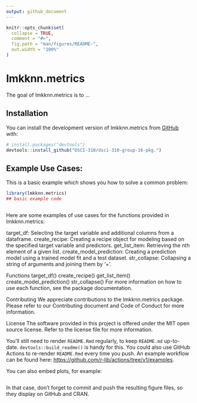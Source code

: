 ```yaml
---
output: github_document
---
```


<!-- README.md is generated from README.Rmd. Please edit that file -->

```r
knitr::opts_chunk$set(
  collapse = TRUE,
  comment = "#>",
  fig.path = "man/figures/README-",
  out.width = "100%"
)
```

# lmkknn.metrics

<!-- badges: start -->
<!-- badges: end -->

The goal of lmkknn.metrics is to ...

## Installation

You can install the development version of lmkknn.metrics from [GitHub](https://github.com/) with:

``` r
# install.packages("devtools")
devtools::install_github("DSCI-310/dsci-310-group-16-pkg.")
```

## Example Use Cases:

This is a basic example which shows you how to solve a common problem:

```r
library(lmkknn.metrics)
## basic example code
```


```r

```


Here are some examples of use cases for the functions provided in lmkknn.metrics:

target_df: Selecting the target variable and additional columns from a dataframe.
create_recipe: Creating a recipe object for modeling based on the specified target variable and predictors.
get_list_item: Retrieving the nth element of a given list.
create_model_prediction: Creating a prediction model using a trained model fit and a test dataset.
str_collapse: Collapsing a string of arguments and joining them by '+'.

Functions
target_df()
create_recipe()
get_list_item()
create_model_prediction()
str_collapse()
For more information on how to use each function, see the package documentation.

Contributing
We appreciate contributions to the lmkknn.metrics package. Please refer to our Contributing document and Code of Conduct for more information.

License
The software provided in this project is offered under the MIT open source license. Refer to the license file for more information.


You'll still need to render `README.Rmd` regularly, to keep `README.md` up-to-date. `devtools::build_readme()` is handy for this. You could also use GitHub Actions to re-render `README.Rmd` every time you push. An example workflow can be found here: <https://github.com/r-lib/actions/tree/v1/examples>.

You can also embed plots, for example:

```r

```

In that case, don't forget to commit and push the resulting figure files, so they display on GitHub and CRAN.
